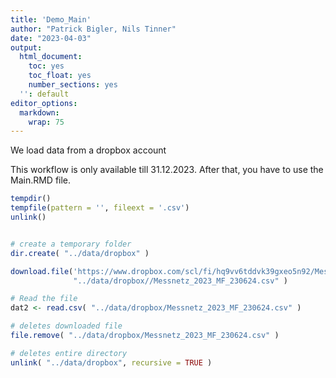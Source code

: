 ```yaml
---
title: 'Demo_Main'
author: "Patrick Bigler, Nils Tinner"
date: "2023-04-03"
output:
  html_document:
    toc: yes
    toc_float: yes
    number_sections: yes
  '': default
editor_options:
  markdown:
    wrap: 75
---
```



We load data from a dropbox account

This workflow is only available till 31.12.2023. After that, you have to use
the Main.RMD file.

```r

tempdir()
tempfile(pattern = '', fileext = '.csv')
unlink()


# create a temporary folder
dir.create( "../data/dropbox" )

download.file('https://www.dropbox.com/scl/fi/hq9vv6tddvk39gxeo5n92/Messnetz_2023_MF_230624.csv?rlkey=snoems2khfweuosviyz2nn4na&dl=1', 
              "../data/dropbox//Messnetz_2023_MF_230624.csv" )

# Read the file
dat2 <- read.csv( "../data/dropbox/Messnetz_2023_MF_230624.csv" )

# deletes downloaded file
file.remove( "../data/dropbox/Messnetz_2023_MF_230624.csv" )

# deletes entire directory
unlink( "../data/dropbox", recursive = TRUE )
```

